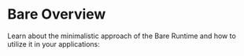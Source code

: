 
# Bare Overview

Learn about the minimalistic approach of the Bare Runtime and how to utilize it in your applications:

<DocCardList />